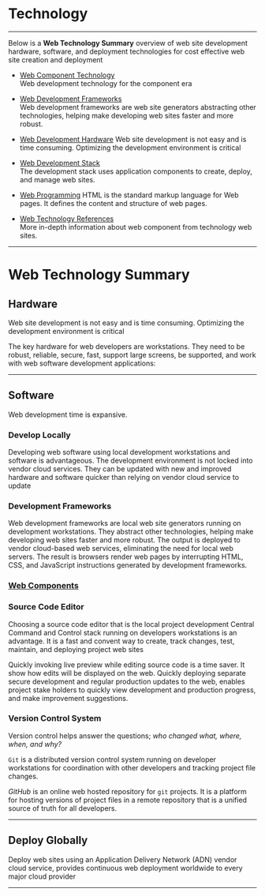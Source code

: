 
# Technology

***
Below is a **Web Technology Summary** overview of web site development hardware, software, and deployment technologies for cost effective web site creation and deployment




- [Web Component Technology](components)  
Web development technology for the component era

- [Web Development Frameworks](framework)  
Web development frameworks are web site generators abstracting other technologies, helping make  developing web sites faster and more robust.

- [Web Development Hardware](hardware)
Web site development is not easy and is time consuming. Optimizing the development environment is critical

- [Web Development Stack](dev_stack)  
The development stack uses application components to create, deploy, and manage web sites.

- [Web Programming](programming)
HTML  is the standard markup language for Web pages. It defines the content and structure of web pages.

- [Web Technology References](references)  
More in-depth information about web component from technology web sites.


***

# Web Technology Summary

## Hardware

Web site development is not easy and is time consuming. Optimizing the development environment is critical

The key hardware for web developers are workstations. They need to be robust, reliable, secure, fast, support large screens, be supported, and work with web software development applications:

***

## Software

Web development time is expansive. 

### Develop Locally

Developing web software using local development workstations and software is advantageous. The development environment is not locked into   vendor cloud services.  They can be updated with new and improved hardware and software quicker than relying on vendor cloud service to update


### Development Frameworks

Web development frameworks are local web site generators running on development workstations. They abstract other technologies, helping make developing web sites faster and more robust. The output is deployed to vendor cloud-based web services, eliminating the need for local web servers. The result is browsers render web pages by interrupting HTML, CSS, and JavaScript instructions generated by development frameworks.

### [Web Components](components)

### Source Code Editor

Choosing a source code editor that is the local project development Central Command and Control stack running on developers workstations is an advantage. It is a fast and convent way to create, track changes, test, maintain, and deploying project web sites 
 
Quickly invoking live preview while editing source code is a time saver. It show how edits will be displayed on the web. Quickly deploying separate secure development and regular production updates to the web, enables project stake holders to quickly view development  and production progress, and make improvement suggestions.  

### Version Control System

Version control helps answer the questions; *who changed what, where, when, and why?*

``Git`` is a  distributed version control system running on developer workstations for coordination with other developers and tracking  project file changes.

*GitHub* is an online web hosted repository for ``git`` projects. It is a platform for hosting versions of project files in a remote repository that is a unified source of truth for all developers.

***

## Deploy Globally

Deploy web sites using an Application Delivery Network (ADN) vendor cloud service, provides continuous web deployment  worldwide to every major cloud provider

***


